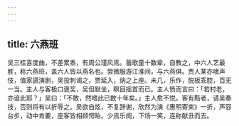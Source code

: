 ```yaml
---
---
---
```

title: 六燕班
---



吴三桂喜度曲，不差累黍，有周公瑾风焉。蓄歌童十数辈，自教之，中六人艺最胜，称六燕班，盖六人皆以燕名也。尝微服游江淮间，与六燕俱。贾人某亦嗜声伎，值家讌演剧，吴投刺谒之，贾延入，纳之上座。未几，乐作，脱板乖腔，百无一当。主人与客极口褒奖，吴但默坐，瞑目摇首而已。主人愤而言曰：「若村老，亦谙此耶？」吴曰：「不敢，然嗜此已数十年矣。」主人愈不悦。客有黠者，请吴奏技，否则将有以折辱之。吴欲自炫，不复辞谢，欣然为演《惠明寄柬》一折，声容台步，动中肯要，座客皆相顾愕眙。少焉乐阕，下场一笑，连称献丑而去。